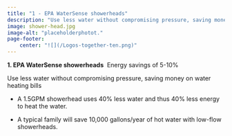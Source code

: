 ```yaml
---
title: "1 - EPA WaterSense showerheads"
description: "Use less water without compromising pressure, saving money on water heating bills"
image: shower-head.jpg
image-alt: "placeholderphotot."
page-footer:   
    center: "![](/Logos-together-ten.png)"
---
```


**1. EPA WaterSense showerheads**  Energy savings of 5-10%

Use less water without compromising pressure, saving money on water heating bills

-   A 1.5GPM showerhead uses 40% less water and thus 40% less energy to heat the water.

-   A typical family will save 10,000 gallons/year of hot water with low-flow showerheads. 
